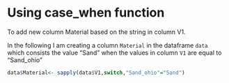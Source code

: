 # Using case_when function 

To add new column Material based on the string in column V1.

In the following I am creating a column `Material` in the dataframe `data` which consists the value "Sand" when the values in column `V1` are equal to "Sand_ohio"

```r

data$Material<- sapply(data$V1,switch,"Sand_ohio"="Sand")

```
